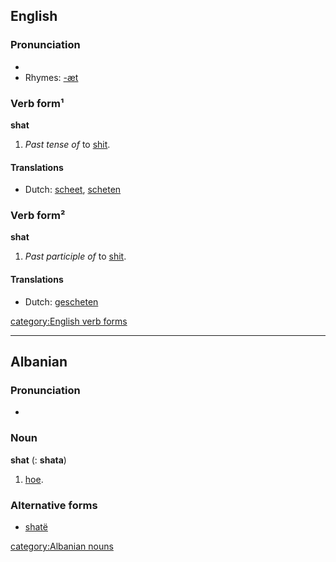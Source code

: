 ==English==

===Pronunciation===
*{{IPA|/ʃæt/}}
*Rhymes: [[Rhymes:English:-æt|-æt]]

===Verb form¹===
'''shat'''

# ''Past tense of'' to [[shit#Verb|shit]].

====Translations====
*Dutch: [[scheet]], [[scheten]]

===Verb form²===
'''shat'''
# ''Past participle of'' to [[shit#Verb|shit]].
{{seeCites}}

====Translations====
*Dutch: [[gescheten]]

[[category:English verb forms]]

----

==Albanian==

===Pronunciation===
*{{IPA|/ʃat/}}

===Noun===
'''shat''' {{m}} ({{p}}: '''shata''')

# [[hoe]].

===Alternative forms===
*[[shatë]]

[[category:Albanian nouns]]